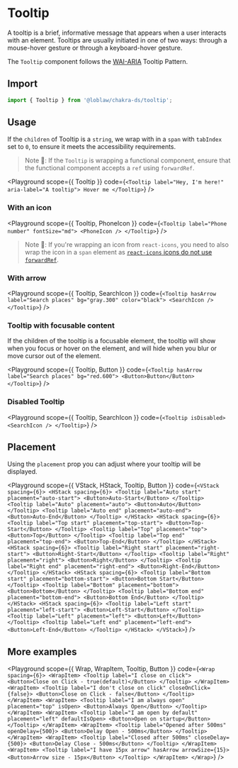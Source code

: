 

# Tooltip

A tooltip is a brief, informative message that appears when a user interacts
with an element. Tooltips are usually initiated in one of two ways: through a
mouse-hover gesture or through a keyboard-hover gesture.

The `Tooltip` component follows the
[WAI-ARIA](https://www.w3.org/TR/wai-aria-practices/#tooltip) Tooltip Pattern.

## Import

```js
import { Tooltip } from '@loblaw/chakra-ds/tooltip';
```

## Usage

If the `children` of Tooltip is a `string`, we wrap with in a `span` with
`tabIndex` set to `0`, to ensure it meets the accessibility requirements.

> Note 🚨: If the `Tooltip` is wrapping a functional component, ensure that the
> functional component accepts a `ref` using `forwardRef`.

<Playground
  scope={{ Tooltip }}
  code={`
<Tooltip label="Hey, I'm here!" aria-label="A tooltip">
  Hover me
</Tooltip>
`}
/>

### With an icon

<Playground
  scope={{ Tooltip, PhoneIcon }}
  code={`
<Tooltip label="Phone number" fontSize="md">
  <PhoneIcon />
</Tooltip>
`}
/>

> Note 🚨: If you're wrapping an icon from `react-icons`, you need to also wrap
> the icon in a `span` element as
> [`react-icons` icons do not use `forwardRef`](https://github.com/react-icons/react-icons/issues/336).

### With arrow

<Playground
  scope={{ Tooltip, SearchIcon }}
  code={`
<Tooltip hasArrow label="Search places" bg="gray.300" color="black">
  <SearchIcon />
</Tooltip>
`}
/>

### Tooltip with focusable content

If the children of the tooltip is a focusable element, the tooltip will show
when you focus or hover on the element, and will hide when you blur or move
cursor out of the element.

<Playground
  scope={{ Tooltip, Button }}
  code={`
<Tooltip hasArrow label="Search places" bg="red.600">
  <Button>Button</Button>
</Tooltip>
`}
/>

### Disabled Tooltip

<Playground
  scope={{ Tooltip, SearchIcon }}
  code={`
<Tooltip isDisabled>
  <SearchIcon />
</Tooltip>
`}
/>

## Placement

Using the `placement` prop you can adjust where your tooltip will be displayed.

<Playground
  scope={{ VStack, HStack, Tooltip, Button }}
  code={`
<VStack spacing={6}>
  <HStack spacing={6}>
    <Tooltip label="Auto start" placement="auto-start">
      <Button>Auto-Start</Button>
    </Tooltip>
    <Tooltip label="Auto" placement="auto">
      <Button>Auto</Button>
    </Tooltip>
    <Tooltip label="Auto end" placement="auto-end">
      <Button>Auto-End</Button>
    </Tooltip>
  </HStack>
  <HStack spacing={6}>
    <Tooltip label="Top start" placement="top-start">
      <Button>Top-Start</Button>
    </Tooltip>
    <Tooltip label="Top" placement="top">
      <Button>Top</Button>
    </Tooltip>
    <Tooltip label="Top end" placement="top-end">
      <Button>Top-End</Button>
    </Tooltip>
  </HStack>
  <HStack spacing={6}>
    <Tooltip label="Right start" placement="right-start">
      <Button>Right-Start</Button>
    </Tooltip>
    <Tooltip label="Right" placement="right">
      <Button>Right</Button>
    </Tooltip>
    <Tooltip label="Right end" placement="right-end">
      <Button>Right-End</Button>
    </Tooltip>
  </HStack>
  <HStack spacing={6}>
    <Tooltip label="Bottom start" placement="bottom-start">
      <Button>Bottom Start</Button>
    </Tooltip>
    <Tooltip label="Bottom" placement="bottom">
      <Button>Bottom</Button>
    </Tooltip>
    <Tooltip label="Bottom end" placement="bottom-end">
      <Button>Bottom End</Button>
    </Tooltip>
  </HStack>
  <HStack spacing={6}>
    <Tooltip label="Left start" placement="left-start">
      <Button>Left-Start</Button>
    </Tooltip>
    <Tooltip label="Left" placement="left">
      <Button>Left</Button>
    </Tooltip>
    <Tooltip label="Left end" placement="left-end">
      <Button>Left-End</Button>
    </Tooltip>
  </HStack>
</VStack>
`}
/>

## More examples

<Playground
  scope={{ Wrap, WrapItem, Tooltip, Button }}
  code={`
<Wrap spacing={6}>
  <WrapItem>
    <Tooltip label="I close on click">
      <Button>Close on Click - true(default)</Button>
    </Tooltip>
  </WrapItem>
  <WrapItem>
    <Tooltip label="I don't close on click" closeOnClick={false}>
      <Button>Close on Click - false</Button>
    </Tooltip>
  </WrapItem>
  <WrapItem>
    <Tooltip label="I am always open" placement="top" isOpen>
      <Button>Always Open</Button>
    </Tooltip>
  </WrapItem>
  <WrapItem>
    <Tooltip label="I am open by default" placement="left" defaultIsOpen>
      <Button>Open on startup</Button>
    </Tooltip>
  </WrapItem>
  <WrapItem>
    <Tooltip label="Opened after 500ms" openDelay={500}>
      <Button>Delay Open - 500ms</Button>
    </Tooltip>
  </WrapItem>
  <WrapItem>
    <Tooltip label="Closed after 500ms" closeDelay={500}>
      <Button>Delay Close - 500ms</Button>
    </Tooltip>
  </WrapItem>
  <WrapItem>
    <Tooltip label="I have 15px arrow" hasArrow arrowSize={15}>
      <Button>Arrow size - 15px</Button>
    </Tooltip>
  </WrapItem>
</Wrap>
`}
/>
